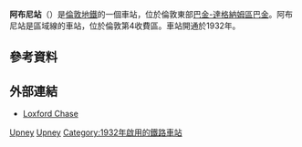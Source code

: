 {{expand|time=2016-03-08T01:24:16+00:00}}
{{refimprove|time=2016-03-08T01:24:16+00:00}}
{{Infobox London station|symbol=underground
| name          = 阿布尼<br />Upney
| alt_name      = 
| manager       = [[倫敦地鐵|倫敦地鐵]]
| manager1      =
| manager2      = 
| owner         =
| owner1        =
| owner2        =
| locale        = [[巴金_(倫敦)|巴金]]
| borough       = [[巴金-達格納姆區|巴金-達格納姆區]]
| platforms     = 2
| fare_zone     = 4
| fare_zone_1   = 
| railcode      =
| railcode2     =
| tubecode      =
| access        = yes
| access_note   = <ref>{{Citation step free tube map}}</ref>
| image_name    = Upney station building.JPG 
| image_alt     =
| caption       = 阿普尼里車站入口
| latitude      = 51.53861
| longitude     = 0.10138
| map_type      =
<!--| tubeexits03   =
| tubeexits04   = 1.535 
| tubeexits05   =
| tubeexits06   = 1.512
| tubeexits07   = {{increase}} 1.861 
| tubeexits08   = {{decrease}} 1.840
| tubeexits09   = {{increase}} 1.874-->
}}
'''阿布尼站'''（{{lang-en|Upney tube station}}）是[[倫敦地鐵|倫敦地鐵]]的一個車站，位於倫敦東部[[巴金-達格納姆區|巴金-達格納姆區]][[巴金_(倫敦)|巴金]]。阿布尼站是區域線的車站，位於倫敦第4收費區。車站開通於1932年。
==參考資料==
{{reflist}}
==外部連結==
{{commons category|Upney tube station}}
* [https://web.archive.org/web/20071221130332/http://www.loxfordchase.co.uk/transport-links Loxford Chase]

{{倫敦地鐵區域線}}

[[Category:區域線車站|Upney]]
[[Category:巴金-達格納姆區鐵路車站|Upney]]
[[Category:1932年啟用的鐵路車站|Category:1932年啟用的鐵路車站]]